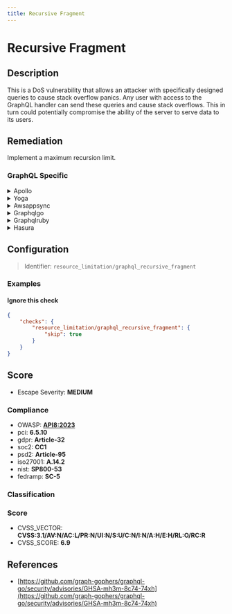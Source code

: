 ```yaml
---
title: Recursive Fragment
---
```


# Recursive Fragment

## Description

This is a DoS vulnerability that allows an attacker with specifically designed queries to cause stack overflow panics. Any user with access to the GraphQL handler can send these queries and cause stack overflows. This in turn could potentially compromise the ability of the server to serve data to its users.


## Remediation

Implement a maximum recursion limit.



### GraphQL Specific

<details>
    <summary>Apollo</summary>

To address potential issues within the Apollo framework engine, ensure that all dependencies are up-to-date, follow best practices for schema design, and implement proper error handling. Regularly review the Apollo documentation for updates on security practices and performance improvements. Additionally, consider using Apollo's built-in features for performance monitoring and query optimization to enhance the resilience and efficiency of your GraphQL implementation.

</details>

<details>
    <summary>Yoga</summary>

To address issues within the Yoga framework engine, ensure that all components are updated to their latest versions to benefit from recent bug fixes and performance improvements. Regularly review the framework's documentation for best practices and utilize the community forums for support. Additionally, consider implementing error handling and logging mechanisms to monitor the system's health and quickly identify areas that require attention.

</details>

<details>
    <summary>Awsappsync</summary>

To address potential issues with the AWS AppSync framework engine, ensure that you are using the latest version of the service which includes the most recent security patches and performance improvements. Regularly review your schema and resolvers to optimize performance and security. Implement proper authentication and authorization mechanisms to control access to your GraphQL API. Monitor your API usage and set up alerts for unusual patterns that could indicate a problem. Additionally, consider using AWS CloudFormation or the AWS Amplify CLI to manage and provision your AppSync resources in a more controlled and repeatable manner.

</details>

<details>
    <summary>Graphqlgo</summary>

To address potential security vulnerabilities in the GraphQL Go framework engine, ensure that all user-supplied input is validated and sanitized. Implement proper error handling to avoid leaking sensitive information in error messages. Regularly update the framework to incorporate the latest security patches. Additionally, consider using query complexity analysis to prevent resource exhaustion attacks, and enforce authentication and authorization checks to control access to sensitive data.

</details>

<details>
    <summary>Graphqlruby</summary>

In the GraphQL Ruby framework, to avoid issues with recursive fragments, ensure that your queries are structured in a way that prevents infinite loops. This can be achieved by defining a maximum depth for queries and using fragment definitions wisely. Utilize the `max_depth` option in your schema definition to limit the complexity of the queries and protect against potential denial-of-service attacks. Additionally, consider implementing analysis tools provided by the framework to detect and alert on recursive fragment usage before it affects your application's performance.

</details>

<details>
    <summary>Hasura</summary>

To address potential issues with the Hasura framework engine, ensure that all GraphQL queries are constructed using parameterized statements to prevent injection attacks. Additionally, regularly update the Hasura engine to the latest version to incorporate security patches and performance improvements. Implement proper access control by configuring role-based permissions carefully, and review the security rules to ensure that sensitive data is protected. Monitor the Hasura logs for any unusual activity that could indicate a security breach or misconfiguration. By following these best practices, you can maintain a secure and efficient Hasura deployment.

</details>

## Configuration

> Identifier: `resource_limitation/graphql_recursive_fragment`



### Examples



#### Ignore this check

```json
{
    "checks": {
        "resource_limitation/graphql_recursive_fragment": {
            "skip": true
        }
    }
}
```




## Score

- Escape Severity: **<span className="medium-severity">MEDIUM</span>**

### Compliance

- OWASP: **[API8:2023](https://github.com/OWASP/API-Security/blob/master/editions/2023/en/0xa8-security-misconfiguration.md)**
- pci: **6.5.10**
- gdpr: **Article-32**
- soc2: **CC1**
- psd2: **Article-95**
- iso27001: **A.14.2**
- nist: **SP800-53**
- fedramp: **SC-5**

### Classification






### Score

- CVSS_VECTOR: **CVSS:3.1/AV:N/AC:L/PR:N/UI:N/S:U/C:N/I:N/A:H/E:H/RL:O/RC:R**
- CVSS_SCORE: **6.9**

## References

- [https://github.com/graph-gophers/graphql-go/security/advisories/GHSA-mh3m-8c74-74xh](https://github.com/graph-gophers/graphql-go/security/advisories/GHSA-mh3m-8c74-74xh)
  
